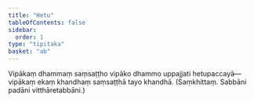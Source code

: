 ```yaml
---
title: "Hetu"
tableOfContents: false
sidebar:
  order: 1
type: "tipitaka"
basket: "ab"
---
```



<DynamicBreadcrumb />

<Division number="83">

<Paragraph number="2253">
Vipākaṃ dhammaṃ saṃsaṭṭho vipāko dhammo uppajjati hetupaccayā—  vipākaṃ ekaṃ khandhaṃ saṃsaṭṭhā tayo khandhā. (Saṃkhittaṃ. Sabbāni padāni vitthāretabbāni.)
</Paragraph>
</Division>